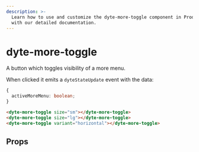```yaml
---
description: >-
  Learn how to use and customize the dyte-more-toggle component in ProductDB's UI Kit
  with our detailed documentation.
---
```


# dyte-more-toggle

A button which toggles visibility of a more menu.

When clicked it emits a `dyteStateUpdate` event with the data:

```ts
{
  activeMoreMenu: boolean;
}
```

```html
<dyte-more-toggle size="sm"></dyte-more-toggle>
<dyte-more-toggle size="lg"></dyte-more-toggle>
<dyte-more-toggle variant="horizontal"></dyte-more-toggle>
```

## Props

<PropsTable of="dyte-more-toggle" />

<head>
  <title>UI Kit dyte-more-toggle</title>
</head>

